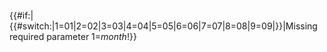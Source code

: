 <includeonly>{{#if:{{{1|}}}|{{#switch:{{MONTHNUMBER|{{{1}}}}}|1=01|2=02|3=03|4=04|5=05|6=06|7=07|8=08|9=09|{{MONTHNUMBER|{{{1}}}}}}}|Missing required parameter 1=''month''!}}</includeonly><noinclude>{{Template doc}}</noinclude>
